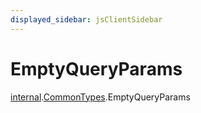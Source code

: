```yaml
---
displayed_sidebar: jsClientSidebar
---
```



# EmptyQueryParams

[internal](../../internal/modules/admin_discounts.internal.internal-1.mdx).[CommonTypes](../../internal-1/modules/admin_discounts.internal.internal-1.CommonTypes.mdx).EmptyQueryParams
